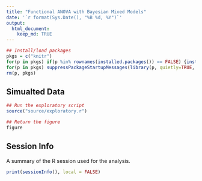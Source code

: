```yaml
---
title: "Functional ANOVA with Bayesian Mixed Models"
date: '`r format(Sys.Date(), "%B %d, %Y")`'
output:
  html_document:
    keep_md: TRUE
---
```



```r

## Install/load packages
pkgs = c("knitr")
for(p in pkgs) if(p %in% rownames(installed.packages()) == FALSE) {install.packages(p, dependencies = TRUE)}
for(p in pkgs) suppressPackageStartupMessages(library(p, quietly=TRUE, character.only=TRUE))
rm(p, pkgs)

```





## Simualted Data

```r

## Run the exploratory script
source("source/exploratory.r")

## Return the figure
figure

```









## Session Info

A summary of the R session used for the analysis.
```r

print(sessionInfo(), local = FALSE)

```

